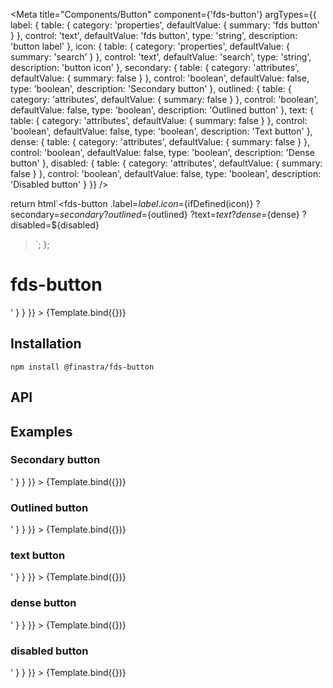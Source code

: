 

<Meta
  title="Components/Button"
  component={'fds-button'}
  argTypes={{
    label: {
      table: {
        category: 'properties',
        defaultValue: { summary: 'fds button' }
      },
      control: 'text',
      defaultValue: 'fds button',
      type: 'string',
      description: 'button label'
    },
    icon: {
      table: {
        category: 'properties',
        defaultValue: { summary: 'search' }
      },
      control: 'text',
      defaultValue: 'search',
      type: 'string',
      description: 'button icon'
    },
    secondary: {
      table: {
        category: 'attributes',
        defaultValue: { summary: false }
      },
      control: 'boolean',
      defaultValue: false,
      type: 'boolean',
      description: 'Secondary button'
    },
    outlined: {
      table: {
        category: 'attributes',
        defaultValue: { summary: false }
      },
      control: 'boolean',
      defaultValue: false,
      type: 'boolean',
      description: 'Outlined button'
    },
    text: {
      table: {
        category: 'attributes',
        defaultValue: { summary: false }
      },
      control: 'boolean',
      defaultValue: false,
      type: 'boolean',
      description: 'Text button'
    },
    dense: {
      table: {
        category: 'attributes',
        defaultValue: { summary: false }
      },
      control: 'boolean',
      defaultValue: false,
      type: 'boolean',
      description: 'Dense button'
    },
    disabled: {
      table: {
        category: 'attributes',
        defaultValue: { summary: false }
      },
      control: 'boolean',
      defaultValue: false,
      type: 'boolean',
      description: 'Disabled button'
    }
  }}
/>

  return html`<fds-button
    .label=${label}
    .icon=${ifDefined(icon)}
    ?secondary=${secondary}
    ?outlined=${outlined}
    ?text=${text}
    ?dense=${dense}
    ?disabled=${disabled}
  ></fds-button>`;
};

# fds-button

<Canvas>
  <Story
    name="Raised"
    args={{ icon: 'favorite', label: 'Raised button' }}
    parameters={{
      docs: {
        source: {
          code: '<fds-button label="Raised button" icon="favorite"></fds-button>'
        }
      }
    }}
  >
    {Template.bind({})}
  </Story>
</Canvas>

## Installation

```
npm install @finastra/fds-button

```

## API

<ArgsTable of="." story="^" />

## Examples

### Secondary button

<Canvas>
  <Story
    name="Secondary"
    args={{ secondary: true, label: 'Secondary button', icon: 'favorite' }}
    parameters={{
      docs: {
        source: {
          code: '<fds-button secondary label="Secondary button" icon="favorite"></fds-button>'
        }
      }
    }}
  >
    {Template.bind({})}
  </Story>
</Canvas>

### Outlined button

<Canvas>
  <Story
    name="Outlined"
    args={{ icon: 'favorite', label: 'Button outlined', outlined: 'true' }}
    parameters={{
      docs: {
        source: {
          code: '<fds-button outlined label="Button outlined" icon="favorite"></fds-button>'
        }
      }
    }}
  >
    {Template.bind({})}
  </Story>
</Canvas>

### text button

<Canvas>
  <Story
    name="Text"
    args={{ icon: 'favorite', label: 'Button text', text: 'true' }}
    parameters={{
      docs: {
        source: {
          code: '<fds-button text label="Button text" icon="favorite"></fds-button>'
        }
      }
    }}
  >
    {Template.bind({})}
  </Story>
</Canvas>

### dense button

<Canvas>
  <Story
    name="Dense"
    args={{ icon: 'favorite', label: 'Button dense', dense: 'true' }}
    parameters={{
      docs: {
        source: {
          code: '<fds-button dense label="Button dense" icon="favorite"></fds-button>'
        }
      }
    }}
  >
    {Template.bind({})}
  </Story>
</Canvas>

### disabled button

<Canvas>
  <Story
    name="Disabled"
    args={{ icon: 'favorite', label: 'Button disabled', disabled: 'true' }}
    parameters={{
      docs: {
        source: {
          code: '<fds-button disabled label="Button disabled" icon="favorite"></fds-button>'
        }
      }
    }}
  >
    {Template.bind({})}
  </Story>
</Canvas>
